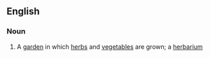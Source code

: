 ==English==

===Noun===
{{en-noun}}

#{{rare}} A [[garden]] in which [[herb]]s and [[vegetable]]s are grown; a [[herbarium]]